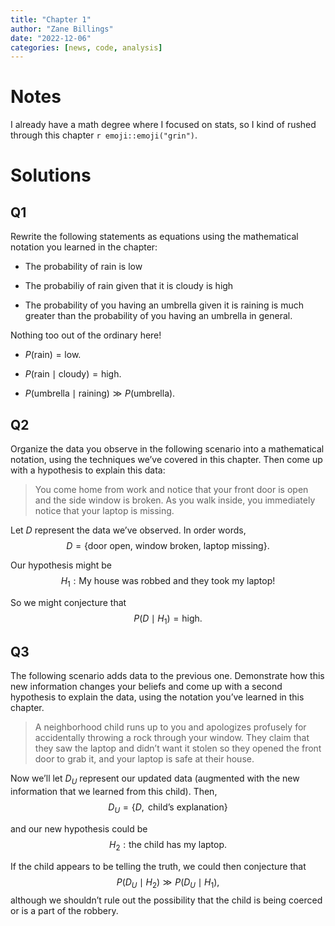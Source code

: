 ```yaml
---
title: "Chapter 1"
author: "Zane Billings"
date: "2022-12-06"
categories: [news, code, analysis]
---
```


# Notes

I already have a math degree where I focused on stats, so I kind of rushed through this chapter `r emoji::emoji("grin")`.

# Solutions

## Q1

::: {.callout-note appearance="simple"}

Rewrite the following statements as equations using the mathematical notation
you learned in the chapter:

* The probability of rain is low

* The probabiliy of rain given that it is cloudy is high

* The probability of you having an umbrella given it is raining is much greater
than the probability of you having an umbrella in general.

:::

Nothing too out of the ordinary here!

* $\displaystyle P\left( \text{rain} \right) = \text{low}.$

* $P \left( \text{rain} \mid \text{cloudy} \right) = \text{high}.$

* $P \left( \text{umbrella} \mid \text{raining} \right) \gg P \left(\text{umbrella}\right).$

## Q2

::: {.callout-note appearance="simple"}

Organize the data you observe in the following scenario into a mathematical
notation, using the techniques we've covered in this chapter. Then come up
with a hypothesis to explain this data:

> You come home from work and notice that your front door is open and the side
window is broken. As you walk inside, you immediately notice that your laptop
is missing.

:::

Let $D$ represent the data we've observed. In order words,
$$D = \{\text{door open, window broken, laptop missing}\}.$$

Our hypothesis might be
$$H_1: \text{My house was robbed and they took my laptop!}$$

So we might conjecture that
$$P(D \mid H_1) = \mathrm{high}.$$

## Q3

::: {.callout-note appearance="simple"}

The following scenario adds data to the previous one. Demonstrate how this new
information changes your beliefs and come up with a second hypothesis to explain
the data, using the notation you've learned in this chapter.

> A neighborhood child runs up to you and apologizes profusely for accidentally
throwing a rock through your window. They claim that they saw the laptop and
didn't want it stolen so they opened the front door to grab it, and your
laptop is safe at their house.

:::

Now we'll let $D_U$ represent our updated data (augmented with the new
information that we learned from this child). Then,
$$D_U = \{D, \text{ child's explanation}\}$$

and our new hypothesis could be
$$H_2: \text{the child has my laptop.}$$

If the child appears to be telling the truth, we could then conjecture that
$$P(D_U \mid H_2) \gg P(D_U \mid H_1),$$
although we shouldn't rule out the possibility that the child is being coerced
or is a part of the robbery.

<!-- end of file -->
